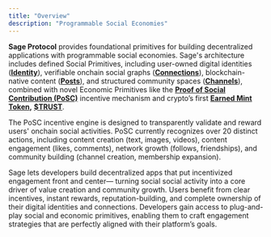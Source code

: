 ```yaml
---
title: "Overview"
description: "Programmable Social Economies"
---
```


**Sage Protocol** provides foundational primitives for building decentralized applications with programmable social economies. Sage's architecture includes defined Social Primitives, including user-owned digital identities ([**Identity**](/concepts/1-identity)), verifiable onchain social graphs ([**Connections**](/concepts/3-connections)), blockchain-native content ([**Posts**](/concepts/2-posts)), and structured community spaces ([**Channels**](/concepts/4-channels)), combined with novel Economic Primitives like the [**Proof of Social Contribution (PoSC)**](/introduction/2-posc) incentive mechanism and crypto’s first [**Earned Mint Token**](/introduction/3-emt)**,** [**\$TRUST**](/introduction/4-trust).

The PoSC incentive engine is designed to transparently validate and reward users' onchain social activities. PoSC currently recognizes over 20 distinct actions, including content creation (text, images, videos), content engagement (likes, comments), network growth (follows, friendships), and community building (channel creation, membership expansion).

Sage lets developers build decentralized apps that put incentivized engagement front and center— turning social social activity into a core driver of value creation and community growth. Users benefit from clear incentives, instant rewards, reputation-building, and complete ownership of their digital identities and connections. Developers gain access to plug-and-play social and economic primitives, enabling them to craft engagement strategies that are perfectly aligned with their platform’s goals.